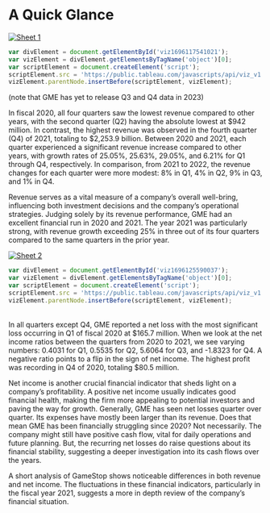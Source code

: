 # A Quick Glance {-}

<div class='tableauPlaceholder' id='viz1696117541021' style='position: relative'><noscript><a href='#'><img alt='Sheet 1 ' src='https:&#47;&#47;public.tableau.com&#47;static&#47;images&#47;st&#47;stock_project&#47;Sheet1&#47;1_rss.png' style='border: none' /></a></noscript><object class='tableauViz'  style='display:none;'><param name='host_url' value='https%3A%2F%2Fpublic.tableau.com%2F' /> <param name='embed_code_version' value='3' /> <param name='site_root' value='' /><param name='name' value='stock_project&#47;Sheet1' /><param name='tabs' value='no' /><param name='toolbar' value='yes' /><param name='static_image' value='https:&#47;&#47;public.tableau.com&#47;static&#47;images&#47;st&#47;stock_project&#47;Sheet1&#47;1.png' /> <param name='animate_transition' value='yes' /><param name='display_static_image' value='yes' /><param name='display_spinner' value='yes' /><param name='display_overlay' value='yes' /><param name='display_count' value='yes' /><param name='language' value='en-US' /><param name='filter' value='publish=yes' /></object></div>  
```js
var divElement = document.getElementById('viz1696117541021');                    
var vizElement = divElement.getElementsByTagName('object')[0];                    vizElement.style.width='100%';vizElement.style.height=(divElement.offsetWidth*0.75)+'px';                    
var scriptElement = document.createElement('script');                    
scriptElement.src = 'https://public.tableau.com/javascripts/api/viz_v1.js';                    
vizElement.parentNode.insertBefore(scriptElement, vizElement);    
```
(note that GME has yet to release Q3 and Q4 data in 2023)

In fiscal 2020, all four quarters saw the lowest revenue compared to other years, with the second quarter (Q2) having the absolute lowest at $942 million. In contrast, the highest revenue was observed in the fourth quarter (Q4) of 2021, totaling to $2,253.9 billion. Between 2020 and 2021, each quarter experienced a significant revenue increase compared to other years, with growth rates of 25.05%, 25.63%, 29.05%, and 6.21% for Q1 through Q4, respectively. In comparison, from 2021 to 2022, the revenue changes for each quarter were more modest: 8% in Q1, 4% in Q2, 9% in Q3, and 1% in Q4.

Revenue serves as a vital measure of a company's overall well-bring, influencing both investment decisions and the company's operational strategies. Judging solely by its revenue performance, GME had an excellent financial run in 2020 and 2021. The year 2021 was particularly strong, with revenue growth exceeding 25% in three out of its four quarters compared to the same quarters in the prior year.  

<div class='tableauPlaceholder' id='viz1696125590037' style='position: relative'><noscript><a href='#'><img alt='Sheet 2 ' src='https:&#47;&#47;public.tableau.com&#47;static&#47;images&#47;st&#47;stock_project&#47;Sheet2&#47;1_rss.png' style='border: none' /></a></noscript><object class='tableauViz'  style='display:none;'><param name='host_url' value='https%3A%2F%2Fpublic.tableau.com%2F' /> <param name='embed_code_version' value='3' /> <param name='site_root' value='' /><param name='name' value='stock_project&#47;Sheet2' /><param name='tabs' value='no' /><param name='toolbar' value='yes' /><param name='static_image' value='https:&#47;&#47;public.tableau.com&#47;static&#47;images&#47;st&#47;stock_project&#47;Sheet2&#47;1.png' /> <param name='animate_transition' value='yes' /><param name='display_static_image' value='yes' /><param name='display_spinner' value='yes' /><param name='display_overlay' value='yes' /><param name='display_count' value='yes' /><param name='language' value='en-US' /><param name='filter' value='publish=yes' /></object></div>                
```js
var divElement = document.getElementById('viz1696125590037');                    
var vizElement = divElement.getElementsByTagName('object')[0];                    vizElement.style.width='100%';vizElement.style.height=(divElement.offsetWidth*0.75)+'px';                    
var scriptElement = document.createElement('script');                    
scriptElement.src = 'https://public.tableau.com/javascripts/api/viz_v1.js';                    
vizElement.parentNode.insertBefore(scriptElement, vizElement);                
```
\
In all quarters except Q4, GME reported a net loss with the most significant loss occurring in Q1 of fiscal 2020 at $165.7 million. When we look at the net income ratios between the quarters from 2020 to 2021, we see varying numbers: 0.4031 for Q1, 0.5535 for Q2, 5.6064 for Q3, and -1.8323 for Q4. A negative ratio points to a flip in the sign of net income. The highest profit was recording in Q4 of 2020, totaling $80.5 million.

Net income is another crucial financial indicator that sheds light on a company's profitability. A positive net income usually indicates good financial health, making the firm more appealing to potential investors and paving the way for growth. Generally, GME has seen net losses quarter over quarter. Its expenses have mostly been larger than its revenue. Does that mean GME has been financially struggling since 2020? Not necessarily. The company might still have positive cash flow, vital for daily operations and future planning. But, the recurring net losses do raise questions about its financial stability, suggesting a deeper investigation into its cash flows over the years.

A short analysis of GameStop shows noticeable differences in both revenue and net income. The fluctuations in these financial indicators, particularly in the fiscal year 2021, suggests a more in depth review of the company's financial situation. 



